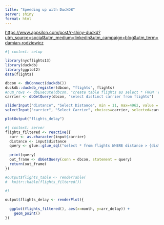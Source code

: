 ```yaml
---
title: "Speeding up with DuckDB"
server: shiny
format: html
---
```


<https://www.appsilon.com/post/r-shiny-duckd?utm_source=social&utm_medium=linkedin&utm_campaign=blog&utm_term=damian-rodziewicz>

```r
#| context: setup

library(nycflights13)
library(duckdb)
library(ggplot2)
data(flights)

dbcon <- dbConnect(duckdb())
duckdb::duckdb_register(dbcon, "flights", flights)
#num_rows <- dbExecute(dbcon, "create table flights as select * FROM 'data/flights-10m.parquet'")
carrier <- dbGetQuery(dbcon, "select distinct carrier from flights")
```

```r
sliderInput("distance", "Select Distance", min = 11, max=4962, value = 2000)
selectInput("carrier", "Select Carrier", choices=carrier, selected=carrier[1])
```

```r
plotOutput("flights_delay")
```


```r
#| context: server
flights_filtered <- reactive({
  carr <- as.character(input$carrier)
  distance <- input$distance
  query <- glue::glue_sql("select * from flights WHERE distance > {distance} and carrier = {carr}", .con = dbcon)
  
  print(query)
  out_frame <- dbGetQuery(conn = dbcon, statement = query)
  return(out_frame)
})

#output$flights_table <- renderTable(
#  knitr::kable(flights_filtered())
  
#)

output$flights_delay <- renderPlot({
  
  ggplot(flights_filtered(), aes(x=month, y=arr_delay)) +
    geom_point()
})

```